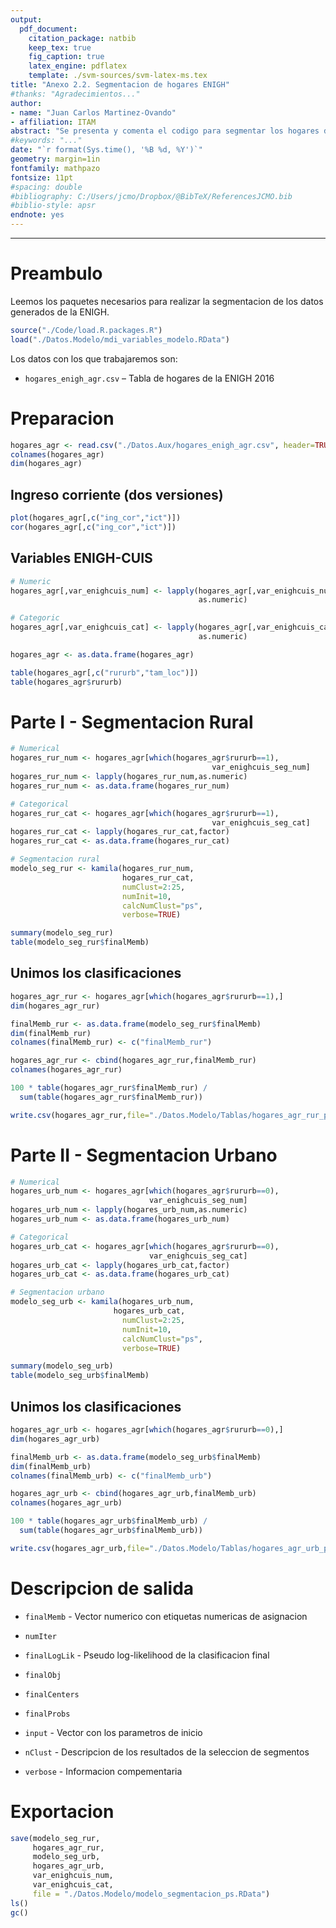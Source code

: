 ```yaml
---
output: 
  pdf_document:
    citation_package: natbib
    keep_tex: true
    fig_caption: true
    latex_engine: pdflatex
    template: ./svm-sources/svm-latex-ms.tex
title: "Anexo 2.2. Segmentacion de hogares ENIGH"
#thanks: "Agradecimientos..."
author: 
- name: "Juan Carlos Martinez-Ovando"
- affiliation: ITAM
abstract: "Se presenta y comenta el codigo para segmentar los hogares de la ENIGH 2016"
#keywords: "..."
date: "`r format(Sys.time(), '%B %d, %Y')`"
geometry: margin=1in
fontfamily: mathpazo
fontsize: 11pt
#spacing: double
#bibliography: C:/Users/jcmo/Dropbox/@BibTeX/ReferencesJCMO.bib
#biblio-style: apsr
endnote: yes
---
```


----------------

# Preambulo

Leemos los paquetes necesarios para realizar la segmentacion de los datos generados de la ENIGH.

```r
source("./Code/load.R.packages.R")
load("./Datos.Modelo/mdi_variables_modelo.RData")
```

Los datos con los que trabajaremos son:

* `hogares_enigh_agr.csv` -- Tabla de hogares de la ENIGH 2016  

# Preparacion

```r
hogares_agr <- read.csv("./Datos.Aux/hogares_enigh_agr.csv", header=TRUE)
colnames(hogares_agr)
dim(hogares_agr)
```

## Ingreso corriente (dos versiones)

```r
plot(hogares_agr[,c("ing_cor","ict")])
cor(hogares_agr[,c("ing_cor","ict")])
```

## Variables ENIGH-CUIS

```r
# Numeric
hogares_agr[,var_enighcuis_num] <- lapply(hogares_agr[,var_enighcuis_num],
                                          as.numeric)

# Categoric
hogares_agr[,var_enighcuis_cat] <- lapply(hogares_agr[,var_enighcuis_cat],
                                          as.numeric)

hogares_agr <- as.data.frame(hogares_agr)

table(hogares_agr[,c("rururb","tam_loc")])
table(hogares_agr$rururb)
```

# Parte I - Segmentacion Rural

```r
# Numerical
hogares_rur_num <- hogares_agr[which(hogares_agr$rururb==1),
                                             var_enighcuis_seg_num]
hogares_rur_num <- lapply(hogares_rur_num,as.numeric)
hogares_rur_num <- as.data.frame(hogares_rur_num)

# Categorical
hogares_rur_cat <- hogares_agr[which(hogares_agr$rururb==1),
                                             var_enighcuis_seg_cat]
hogares_rur_cat <- lapply(hogares_rur_cat,factor)
hogares_rur_cat <- as.data.frame(hogares_rur_cat)

# Segmentacion rural
modelo_seg_rur <- kamila(hogares_rur_num, 
                         hogares_rur_cat,
                         numClust=2:25,
                         numInit=10,
                         calcNumClust="ps",
                         verbose=TRUE)

summary(modelo_seg_rur)
table(modelo_seg_rur$finalMemb)
```

## Unimos los clasificaciones

```r
hogares_agr_rur <- hogares_agr[which(hogares_agr$rururb==1),]
dim(hogares_agr_rur)

finalMemb_rur <- as.data.frame(modelo_seg_rur$finalMemb)
dim(finalMemb_rur)
colnames(finalMemb_rur) <- c("finalMemb_rur") 

hogares_agr_rur <- cbind(hogares_agr_rur,finalMemb_rur)
colnames(hogares_agr_rur)  

100 * table(hogares_agr_rur$finalMemb_rur) / 
  sum(table(hogares_agr_rur$finalMemb_rur))

write.csv(hogares_agr_rur,file="./Datos.Modelo/Tablas/hogares_agr_rur_ps.csv")
```

# Parte II - Segmentacion Urbano

```r
# Numerical
hogares_urb_num <- hogares_agr[which(hogares_agr$rururb==0), 
                               var_enighcuis_seg_num]
hogares_urb_num <- lapply(hogares_urb_num,as.numeric)
hogares_urb_num <- as.data.frame(hogares_urb_num)

# Categorical
hogares_urb_cat <- hogares_agr[which(hogares_agr$rururb==0), 
                               var_enighcuis_seg_cat]
hogares_urb_cat <- lapply(hogares_urb_cat,factor)
hogares_urb_cat <- as.data.frame(hogares_urb_cat)

# Segmentacion urbano
modelo_seg_urb <- kamila(hogares_urb_num, 
                       hogares_urb_cat,
                         numClust=2:25,
                         numInit=10,
                         calcNumClust="ps",
                         verbose=TRUE)

summary(modelo_seg_urb)
table(modelo_seg_urb$finalMemb)
```

## Unimos los clasificaciones

```r
hogares_agr_urb <- hogares_agr[which(hogares_agr$rururb==0),]
dim(hogares_agr_urb)

finalMemb_urb <- as.data.frame(modelo_seg_urb$finalMemb)
dim(finalMemb_urb)
colnames(finalMemb_urb) <- c("finalMemb_urb") 

hogares_agr_urb <- cbind(hogares_agr_urb,finalMemb_urb)
colnames(hogares_agr_urb)

100 * table(hogares_agr_urb$finalMemb_urb) / 
  sum(table(hogares_agr_urb$finalMemb_urb))

write.csv(hogares_agr_urb,file="./Datos.Modelo/Tablas/hogares_agr_urb_ps.csv")
```

# Descripcion de salida

* `finalMemb` - Vector numerico con etiquetas numericas de asignacion

* `numIter`

* `finalLogLik`	- Pseudo log-likelihood de la clasificacion final

* `finalObj`	

* `finalCenters`	

* `finalProbs`	

* `input` - Vector con los parametros de inicio

* `nClust` - Descripcion de los resultados de la seleccion de segmentos

* `verbose`	- Informacion compementaria

# Exportacion

```r
save(modelo_seg_rur,
     hogares_agr_rur,
     modelo_seg_urb, 
     hogares_agr_urb,
     var_enighcuis_num,
     var_enighcuis_cat,
     file = "./Datos.Modelo/modelo_segmentacion_ps.RData")
ls()
gc()
```